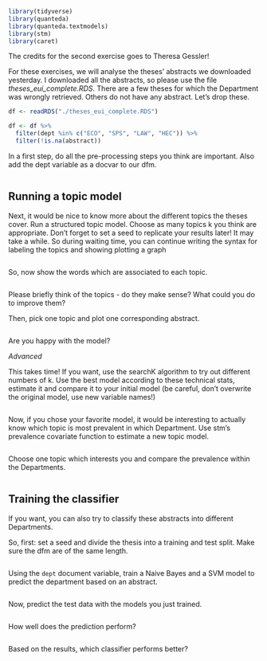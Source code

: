 ```r
library(tidyverse)
library(quanteda)
library(quanteda.textmodels)
library(stm)
library(caret)
```


The credits for the second exercise goes to Theresa Gessler!


For these exercises, we will analyse the theses' abstracts we downloaded yesterday. I downloaded all the abstracts, so please use the file *theses_eui_complete.RDS*. 
There are a few theses for which the Department was wrongly retrieved. Others do not have any abstract. Let's drop these.
```r
df <- readRDS("./theses_eui_complete.RDS")

df <- df %>%
  filter(dept %in% c("ECO", "SPS", "LAW", "HEC")) %>%
  filter(!is.na(abstract))
```




In a first step, do all the pre-processing steps you think are important. Also add the dept variable as a docvar to our dfm. 
```r

```



## Running a topic model
Next, it would be nice to know more about the different topics the theses cover. Run a structured topic model. Choose as many topics k you think are appropriate. Don't forget to set a seed to replicate your results later! It may take a while. So during waiting time, you can continue writing the syntax for labeling the topics and showing plotting a graph
```r
```


So, now show the words which are associated to each topic. 
```r
```



Please briefly think of the topics - do they make sense? What could you do to improve them? 



Then, pick one topic and plot one corresponding abstract. 
```r

```


Are you happy with the model? 



*Advanced*

This takes time!
If you want, use the searchK algorithm to try out different numbers of k. Use the best model according to these technical stats, estimate it and compare it to your initial model (be careful, don't overwrite the original model, use new variable names!)
```r

```




Now, if you chose your favorite model, it would be interesting to actually know which topic is most prevalent in which Department. Use stm's prevalence covariate function to estimate a new topic model. 
```r

```



Choose one topic which interests you and compare the prevalence within the Departments.
```r

```


## Training the classifier
If you want, you can also try to classify these abstracts into different Departments.

So, first: set a seed and divide the thesis into a training and test split. Make sure the dfm are of the same length. 
```r

```


Using the `dept` document variable, train a Naive Bayes and a SVM model to predict the department based on an abstract.
```r

```


Now, predict the test data with the models you just trained. 
```r

```

How well does the prediction perform? 
```r

```
Based on the results, which classifier performs better?